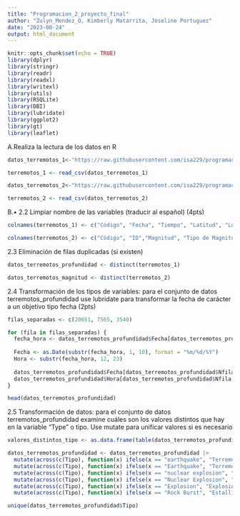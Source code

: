 ```yaml
---
title: "Programacion_2_proyecto_final"
author: "Zulyn_Mendez_O, Kimberly Matarrita, Joseline Portuguez"
date: "2023-08-24"
output: html_document
---
```


```r
knitr::opts_chunk$set(echo = TRUE)
library(dplyr)
library(stringr)
library(readr)
library(readxl) 
library(writexl) 
library(utils)
library(RSQLite) 
library(DBI)
library(lubridate)
library(ggplot2)
library(gt)
library(leaflet)
```

A.Realiza la lectura de los datos en R
```r
datos_terremotos_1<-"https://raw.githubusercontent.com/isa229/programacion_analisis_datos_ii/main/terremotos_profundidad.csv"
```


```r
terremotos_1 <- read_csv(datos_terremotos_1)
```

```r
datos_terremotos_2<-"https://raw.githubusercontent.com/isa229/programacion_analisis_datos_ii/main/terremotos_magnitud.csv"
```

```r
terremotos_2 <- read_csv(datos_terremotos_2)
```

B.• 2.2 Limpiar nombre de las variables (traducir al español) (4pts)

```r
colnames(terremotos_1) <- c("Código", "Fecha", "Tiempo", "Latitud", "Longitud", "Tipo", "Profundidad", "Error de Profundidad", "ID")

```


```r
colnames(terremotos_2) <- c("Código", "ID","Magnitud", "Tipo de Magnitud")
```

2.3 Eliminación de filas duplicadas (si existen)

```r
datos_terremotos_profundidad <- distinct(terremotos_1)
```


```r
datos_terremotos_magnitud <- distinct(terremotos_2)
```


2.4 Transformación de los tipos de variables: para el conjunto de datos terremotos_profundidad use
lubridate para transformar la fecha de carácter a un objetivo tipo fecha (2pts)

```r
filas_separadas <- c(20651, 7565, 3540)

for (fila in filas_separadas) {
  fecha_hora <- datos_terremotos_profundidad$Fecha[datos_terremotos_profundidad$Nfila == fila]
  
  Fecha <- as.Date(substr(fecha_hora, 1, 10), format = "%m/%d/%Y")
  Hora <- substr(fecha_hora, 12, 23)
  
  datos_terremotos_profundidad$Fecha[datos_terremotos_profundidad$Nfila == fila] <- Fecha
  datos_terremotos_profundidad$Hora[datos_terremotos_profundidad$Nfila == fila] <- Hora
}
```


```r
head(datos_terremotos_profundidad)
```

2.5 Transformación de datos: para el conjunto de datos terremotos_profundidad examine cuáles son los valores distintos que hay en la variable "Type" o tipo. Use mutate para unificar valores si es necesario 

```r
valores_distintos_tipo <- as.data.frame(table(datos_terremotos_profundidad$Tipo))
```

```r
datos_terremotos_profundidad <- datos_terremotos_profundidad |>
  mutate(across(c(Tipo), function(x) ifelse(x == "earthquake", "Terremoto", x))) |>
  mutate(across(c(Tipo), function(x) ifelse(x == "Earthquake", "Terremoto", x))) |>
  mutate(across(c(Tipo), function(x) ifelse(x == "nuclear explosion", "Explosión Nuclear", x))) |> 
  mutate(across(c(Tipo), function(x) ifelse(x == "Nuclear Explosion", "Explosión Nuclear", x))) |>
  mutate(across(c(Tipo), function(x) ifelse(x == "Explosion", "Explosión", x))) |>
  mutate(across(c(Tipo), function(x) ifelse(x == "Rock Burst", "Estallido de Roca", x)))
```


```r
unique(datos_terremotos_profundidad$Tipo) 
```

